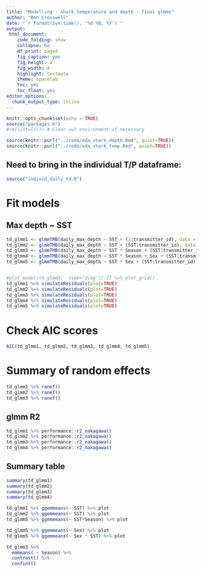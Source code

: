 ```yaml
---
title: "Modelling - shark temperature and depth - final glmms"
author: "Ben Cresswell"
date: "`r format(Sys.time(), '%d %B, %Y')`"
output: 
 html_document:
    code_folding: show
    collapse: no
    df_print: paged
    fig_caption: yes
    fig_height: 4
    fig_width: 4
    highlight: textmate
    theme: spacelab
    toc: yes
    toc_float: yes
editor_options: 
  chunk_output_type: inline
---
```



```r
knitr::opts_chunk$set(echo = TRUE)
source("packages.R")
#rm(list=ls()) # Clear out environment if necessary
```



```r
source(knitr::purl("../code/eda_shark_depth.Rmd", quiet=TRUE))
source(knitr::purl("../code/eda_shark_temp.Rmd", quiet=TRUE))
```

## Need to bring in the individual T/P dataframe:
```r
source("individ_daily_td.R")
```


# Fit models

## Max depth ~ SST
```r
td_glmm1 <- glmmTMB(daily_max_depth ~ SST + (1|transmitter_id), data = shark_1_td, family = gaussian(), REML = TRUE)
td_glmm2 <- glmmTMB(daily_max_depth ~ SST + (SST|transmitter_id), data = shark_1_td, family = gaussian(), REML = TRUE)
td_glmm3 <- glmmTMB(daily_max_depth ~ SST * Season + (SST|transmitter_id), data = shark_1_td, family = gaussian(), REML = TRUE)
td_glmm4 <- glmmTMB(daily_max_depth ~ SST * Season + Sex + (SST|transmitter_id), data = shark_1_td, family = gaussian(), REML = TRUE)
td_glmm5 <- glmmTMB(daily_max_depth ~ SST * Sex + (SST|transmitter_id), data = shark_1_td, family = gaussian(), REML = TRUE)



```

```r
#plot_model(td_glmm3,  type='diag')[-2] %>% plot_grid()
td_glmm1 %>% simulateResiduals(plot=TRUE)
td_glmm2 %>% simulateResiduals(plot=TRUE)
td_glmm3 %>% simulateResiduals(plot=TRUE)
td_glmm4 %>% simulateResiduals(plot=TRUE)
td_glmm5 %>% simulateResiduals(plot=TRUE)
```
# Check AIC scores
```r
AIC(td_glmm1, td_glmm2, td_glmm3, td_glmm4, td_glmm5)
```

# Summary of random effects
```r
td_glmm1 %>% ranef()
td_glmm2 %>% ranef()
td_glmm3 %>% ranef()
```

## glmm R2
```r
td_glmm1 %>% performance::r2_nakagawa()
td_glmm2 %>% performance::r2_nakagawa()
td_glmm3 %>% performance::r2_nakagawa()
td_glmm4 %>% performance::r2_nakagawa()
```


## Summary table
```r
summary(td_glmm1)
summary(td_glmm2)
summary(td_glmm3)
summary(td_glmm4)
```





```r
td_glmm1 %>% ggemmeans(~ SST) %>% plot
td_glmm2 %>% ggemmeans(~ SST) %>% plot
td_glmm5 %>% ggemmeans(~ SST*Season) %>% plot
```


```r
td_glmm5 %>% ggemmeans(~ Sex) %>% plot
td_glmm5 %>% ggemmeans(~ Sex * SST) %>% plot
```






```r
td_glmm3 %>% 
  emmeans( ~ Season) %>% 
  contrast() %>% 
  confint()
```








